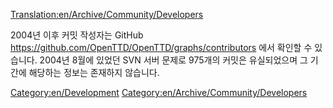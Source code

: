 [[Translation:en/Archive/Community/Developers]]


2004년 이후 커밋 작성자는 GitHub https://github.com/OpenTTD/OpenTTD/graphs/contributors 에서 확인할 수 있습니다. 2004년 8월에 있었던 SVN 서버 문제로 975개의 커밋은 유실되었으며 그 기간에 해당하는 정보는 존재하지 않습니다.

[[Category:en/Development]]
[[Category:en/Archive/Community/Developers]]


